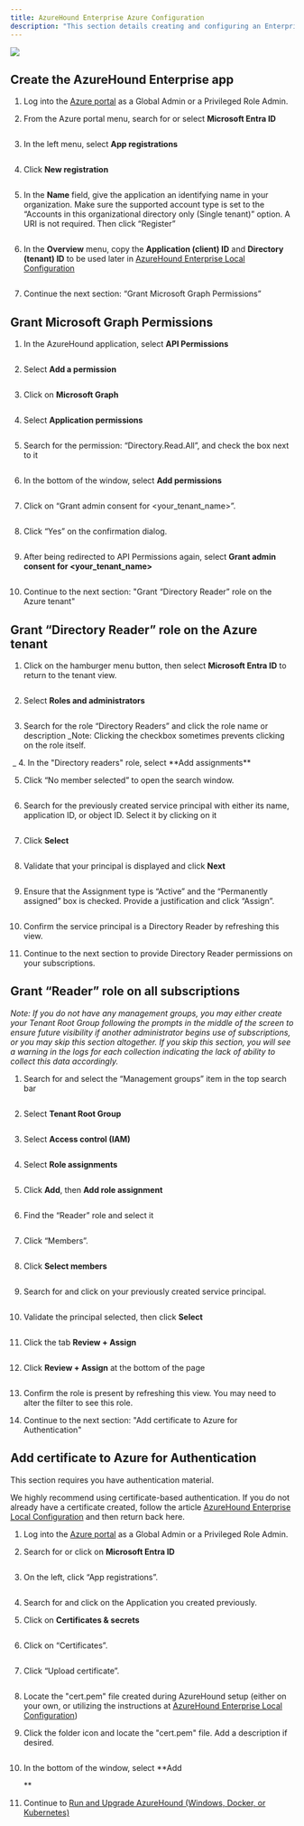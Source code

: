 ```yaml
---
title: AzureHound Enterprise Azure Configuration
description: "This section details creating and configuring an Enterprise Application for AzureHound within Azure, including permissions, roles, and authentication."
---
```


<Frame>
  <img src="/hc/article_attachments/18246479746331.png"/>
</Frame>


## Create the AzureHound Enterprise app
1.  Log into the [Azure portal](https://portal.azure.com/) as a Global Admin or a Privileged Role Admin.


2.  From the Azure portal menu, search for or select **Microsoft Entra ID**
<Frame>
  <img src="/hc/images/image-101.png" alt=""/>
</Frame>

3.  In the left menu, select **App registrations**
<Frame>
  <img src="/hc/images/image-102.png" alt=""/>
</Frame>


4.  Click **New registration**
<Frame>
  <img src="/hc/images/image-103.png" alt=""/>
</Frame>

5.  In the **Name** field, give the application an identifying name in your organization. Make sure the supported account type is set to the “Accounts in this organizational directory only (Single tenant)” option. A URI is not required. Then click “Register”
<Frame>
  <img src="/hc/images/image-104.png" alt=""/>
</Frame>

6.  In the **Overview** menu, copy the **Application (client) ID** and **Directory (tenant) ID** to be used later in [AzureHound Enterprise Local Configuration](/hc/en-us/articles/Create-an-AzureHound-Configuration)
<Frame>
  <img src="/hc/images/image-105.png" alt=""/>
</Frame>

7.  Continue the next section: “Grant Microsoft Graph Permissions”


## Grant Microsoft Graph Permissions
1.  In the AzureHound application, select **API Permissions**
<Frame>
  <img src="/hc/images/image-106.png" alt=""/>
</Frame>

2.  Select **Add a permission**
<Frame>
  <img src="/hc/images/image-107.png" alt=""/>
</Frame>

3.  Click on **Microsoft Graph**
<Frame>
  <img src="/hc/images/image-108.png" alt=""/>
</Frame>

4.  Select **Application permissions**
<Frame>
  <img src="/hc/images/image-109.png" alt=""/>
</Frame>

5.  Search for the permission: “Directory.Read.All”, and check the box next to it
<Frame>
  <img src="/hc/images/image-110.png" alt=""/>
</Frame>

6.  In the bottom of the window, select **Add permissions**
<Frame>
  <img src="/hc/images/image-111.png" alt=""/>
</Frame>

7.  Click on “Grant admin consent for &lt;your\_tenant\_name&gt;”.
<Frame>
  <img src="/hc/images/image-112.png" alt=""/>
</Frame>

8.  Click “Yes” on the confirmation dialog.
<Frame>
  <img src="/hc/images/image-113.png" alt=""/>
</Frame>

9.  After being redirected to API Permissions again, select **Grant admin consent for &lt;your\_tenant\_name&gt;**
<Frame>
  <img src="/hc/images/image-114.png" alt=""/>
</Frame>

10. Continue to the next section: "Grant “Directory Reader” role on the Azure tenant"


## Grant “Directory Reader” role on the Azure tenant

1.  Click on the hamburger menu button, then select **Microsoft Entra ID** to return to the tenant view.
<Frame>
  <img src="/hc/images/image-115.png" alt=""/>
</Frame>

2.  Select **Roles and administrators**
<Frame>
  <img src="/hc/images/image-116.png" alt=""/>
</Frame>

3.  Search for the role “Directory Readers” and click the role name or description
    _Note: Clicking the checkbox sometimes prevents clicking on the role itself.
<Frame>
  <img src="/hc/images/image-117.png" alt=""/>
</Frame>
    _
4.  In the "Directory readers" role, select **Add assignments**
<Frame>
  <img src="/hc/images/image-118.png" alt=""/>
</Frame>

5.  Click “No member selected” to open the search window.
<Frame>
  <img src="/hc/images/image-119.png" alt=""/>
</Frame>

6.  Search for the previously created service principal with either its name, application ID, or object ID. Select it by clicking on it
<Frame>
  <img src="/hc/images/image-120.png" alt=""/>
</Frame>

7.  Click **Select**
<Frame>
  <img src="/hc/images/image-121.png" alt=""/>
</Frame>

8.  Validate that your principal is displayed and click **Next**
<Frame>
  <img src="/hc/images/image-122.png" alt=""/>
</Frame>

9.  Ensure that the Assignment type is “Active” and the “Permanently assigned” box is checked. Provide a justification and click “Assign”.
<Frame>
  <img src="/hc/images/image-123.png" alt=""/>
</Frame>

10. Confirm the service principal is a Directory Reader by refreshing this view.


11. Continue to the next section to provide Directory Reader permissions on your subscriptions.


## Grant “Reader” role on all subscriptions

_Note: If you do not have any management groups, you may either create your Tenant Root Group following the prompts in the middle of the screen to ensure future visibility if another administrator begins use of subscriptions, or you may skip this section altogether. If you skip this section, you will see a warning in the logs for each collection indicating the lack of ability to collect this data accordingly._

1.  Search for and select the “Management groups” item in the top search bar
<Frame>
  <img src="/hc/images/image-124.png" alt=""/>
</Frame>

2.  Select **Tenant Root Group**
<Frame>
  <img src="/hc/images/image-125.png" alt=""/>
</Frame>

3.  Select **Access control (IAM)**
<Frame>
  <img src="/hc/images/image-126.png" alt=""/>
</Frame>

4.  Select **Role assignments**
<Frame>
  <img src="/hc/images/image-127.png" alt=""/>
</Frame>

5.  Click **Add**, then **Add role assignment**
<Frame>
  <img src="/hc/images/image-128.png" alt=""/>
</Frame>

6.  Find the “Reader” role and select it
<Frame>
  <img src="/hc/images/image-129.png" alt=""/>
</Frame>

7.  Click “Members”.
<Frame>
  <img src="/hc/images/image-130.png" alt=""/>
</Frame>

8.  Click **Select members**
<Frame>
  <img src="/hc/images/image-131.png" alt=""/>
</Frame>

9.  Search for and click on your previously created service principal.
<Frame>
  <img src="/hc/images/image-132.png" alt=""/>
</Frame>

10. Validate the principal selected, then click **Select**
<Frame>
  <img src="/hc/images/image-133.png" alt=""/>
</Frame>

11. Click the tab **Review + Assign**
<Frame>
  <img src="/hc/images/image-134.png" alt=""/>
</Frame>

12. Click **Review + Assign** at the bottom of the page
<Frame>
  <img src="/hc/images/image-135.png" alt=""/>
</Frame>

13. Confirm the role is present by refreshing this view. You may need to alter the filter to see this role.


14. Continue to the next section: "Add certificate to Azure for Authentication"


## Add certificate to Azure for Authentication

This section requires you have authentication material.

We highly recommend using certificate-based authentication. If you do not already have a certificate created, follow the article [AzureHound Enterprise Local Configuration](/hc/en-us/articles/Create-an-AzureHound-Configuration) and then return back here.

1.  Log into the [Azure portal](https://portal.azure.com/) as a Global Admin or a Privileged Role Admin.


2.  Search for or click on **Microsoft Entra ID**
<Frame>
  <img src="/hc/images/image-136.png" alt=""/>
</Frame>

3.  On the left, click “App registrations”.
<Frame>
  <img src="/hc/images/image-137.png" alt=""/>
</Frame>

4.  Search for and click on the Application you created previously.


5.  Click on **Certificates & secrets**
<Frame>
  <img src="/hc/images/image-138.png" alt=""/>
</Frame>

6.  Click on “Certificates”.
<Frame>
  <img src="/hc/images/image-139.png" alt=""/>
</Frame>

7.  Click “Upload certificate”.
<Frame>
  <img src="/hc/images/image-140.png" alt=""/>
</Frame>

8.  Locate the "cert.pem" file created during AzureHound setup (either on your own, or utilizing the instructions at [AzureHound Enterprise Local Configuration](/hc/en-us/articles/Create-an-AzureHound-Configuration))


9.  Click the folder icon and locate the "cert.pem" file. Add a description if desired.
<Frame>
  <img src="/hc/images/image-141.png" alt=""/>
</Frame>

10. In the bottom of the window, select **Add

    **
11. Continue to [Run and Upgrade AzureHound (Windows, Docker, or Kubernetes)](/hc/en-us/articles/Install-and-Upgrade-AzureHound-Windows-Docker-or-Kubernetes)

